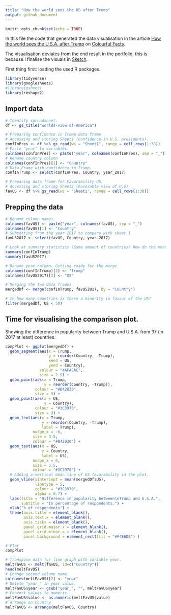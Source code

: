 ```yaml
---
title: "How the world sees the US after Trump"
output: github_document
---
```


```r
knitr::opts_chunk$set(echo = TRUE)
```

In this file the code that generated the data visualisation in the article [How the world sees the U.S.A. after Trump](https://medium.com/tdebeus/how-the-world-sees-the-u-s-a-after-trump-2f2ad6dd0e12) on [Colourful Facts](https://medium.com/tdebeus). 

The visualisation deviates from the end result in the portfolio, this is because I finalise the visuals in [Sketch](https://www.sketchapp.com/).

First thing first: loading the used R packages.
```r
library(tidyverse)
library(googlesheets)
#library(gsheet)
library(reshape2)
```

## Import data

```r
# Identify spreadsheet.
df <- gs_title("worlds-view-of-America")

# Preparing confidence in Trump data frame.
# Accessing and storing Sheet1 (Confidence in U.S. presidents).
confInPres <- df %>% gs_read(ws = "Sheet1", range = cell_rows(1:38))
# Paste "year" to variables.
colnames(confInPres) <- paste("year", colnames(confInPres), sep = "_")
# Rename country column
colnames(confInPres)[1] <- "Country"
# Data Frame with confidence in Trump.
confInTrump <- select(confInPres, Country, year_2017)

# Preparing data frame for Favorability US.
# Accessing and storing Sheet2 (Favorable view of U.S)
favUS <- df %>% gs_read(ws = "Sheet2", range = cell_rows(1:38))
```

## Prepping the data
```r
# Rename column names.
colnames(favUS) <- paste("year", colnames(favUS), sep = "_")
colnames(favUS)[1] <- "Country"
# Subsetting from the year 2017 to compare with sheet 1
favUS2017 <- select(favUS, Country, year_2017)

# Look at summary statistics (Same amount of countries? How do the mean and median differ?)
summary(confInTrump)
summary(favUS2017)

# Rename year column. Getting ready for the merge.
colnames(confInTrump)[2] <- "Trump" 
colnames(favUS2017)[2] <- "US"

# Merging the two data frames
mergedDf <- merge(confInTrump, favUS2017, by = "Country")

# In how many countries is there a minority in favour of the US? 
filter(mergedDf, US < 50)

```

## Time for visualising the comparison plot.
Showing the difference in popularity between Trump and U.S.A. from 37 (in 2017 at least) countries. 
```r

compPlot <- ggplot(mergedDf) +
  geom_segment(aes(x = Trump,
                   y = reorder(Country, -Trump),
                   xend = US,
                   yend = Country),
               colour = "#AFACAC",
               size = 2.5) +
  geom_point(aes(x = Trump, 
                 y = reorder(Country, -Trump)),
             colour = "#B42030",
             size = 3) +
  geom_point(aes(x = US, 
                 y = Country),
             colour = "#3C3970",
             size = 3) +
  geom_text(aes(x = Trump,
                y = reorder(Country, -Trump),
                label = Trump),
            nudge_x = -6,
            size = 3.5,
            colour = "#B42030") +
  geom_text(aes(x = US,
                y = Country,
                label = US),
            nudge_x = 6,
            size = 3.5,
            colour = "#3C3970") +
  # Adding a vertical mean line of US favorability in the plot.
  geom_vline(xintercept = mean(mergedDf$US),
             linetype = 5,
             colour = "#3C3970",
             alpha = 0.7) +
  labs(title = "Difference in popularity between\nTrump and U.S.A.",
       subtitle = "In percentage of respondents.") +
  xlab("% of respondents") +
  theme(axis.title = element_blank(),
        axis.text.x = element_blank(),
        axis.ticks = element_blank(),
        panel.grid.major.x = element_blank(),
        panel.grid.minor.x = element_blank(),
        panel.background = element_rect(fill = "#F4EBDB") )

# Plot
compPlot

```

```r
# Transpose data for line graph with variable year.
meltFavUS <- melt(favUS, id=c("Country"))
head(meltFavUS)
# Change second column name. 
colnames(meltFavUS)[2] <- "year"
# Delete "year_" in year value.
meltFavUS$year <- gsub("year_", "", meltFavUS$year)
# Convert values to numeric.
meltFavUS$value <- as.numeric(meltFavUS$value)
# Arrange on Country
meltFavUS <- arrange(meltFavUS, Country)
```


